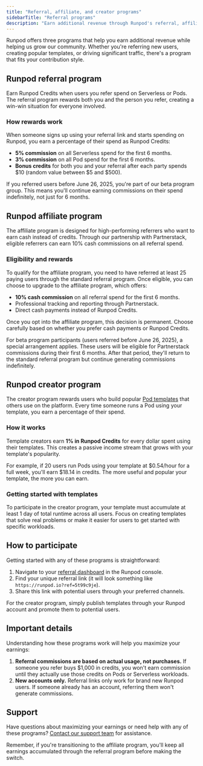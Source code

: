 ```yaml
---
title: "Referral, affiliate, and creator programs"
sidebarTitle: "Referral programs"
description: "Earn additional revenue through Runpod's referral, affiliate, and creator programs"
---
```


Runpod offers three programs that help you earn additional revenue while helping us grow our community. Whether you're referring new users, creating popular templates, or driving significant traffic, there's a program that fits your contribution style.

## Runpod referral program

Earn Runpod Credits when users you refer spend on Serverless or Pods. The referral program rewards both you and the person you refer, creating a win-win situation for everyone involved.

### How rewards work

When someone signs up using your referral link and starts spending on Runpod, you earn a percentage of their spend as Runpod Credits:

- **5% commission** on all Serverless spend for the first 6 months.
- **3% commission** on all Pod spend for the first 6 months.
- **Bonus credits** for both you and your referral after each party spends $10 (random value between $5 and $500).

If you referred users before June 26, 2025, you're part of our beta program group. This means you'll continue earning commissions on their spend indefinitely, not just for 6 months.

## Runpod affiliate program

The affiliate program is designed for high-performing referrers who want to earn cash instead of credits. Through our partnership with Partnerstack, eligible referrers can earn 10% cash commissions on all referral spend.

### Eligibility and rewards

To qualify for the affiliate program, you need to have referred at least 25 paying users through the standard referral program. Once eligible, you can choose to upgrade to the affiliate program, which offers:

- **10% cash commission** on all referral spend for the first 6 months.
- Professional tracking and reporting through Partnerstack.
- Direct cash payments instead of Runpod Credits.

Once you opt into the affiliate program, this decision is permanent. Choose carefully based on whether you prefer cash payments or Runpod Credits.

For beta program participants (users referred before June 26, 2025), a special arrangement applies. These users will be eligible for Partnerstack commissions during their first 6 months. After that period, they'll return to the standard referral program but continue generating commissions indefinitely.

## Runpod creator program

The creator program rewards users who build popular [Pod templates](/pods/templates/overview) that others use on the platform. Every time someone runs a Pod using your template, you earn a percentage of their spend.

### How it works

Template creators earn **1% in Runpod Credits** for every dollar spent using their templates. This creates a passive income stream that grows with your template's popularity.

For example, if 20 users run Pods using your template at $0.54/hour for a full week, you'll earn $18.14 in credits. The more useful and popular your template, the more you can earn.

### Getting started with templates

To participate in the creator program, your template must accumulate at least 1 day of total runtime across all users. Focus on creating templates that solve real problems or make it easier for users to get started with specific workloads.

## How to participate

Getting started with any of these programs is straightforward:

1. Navigate to your [referral dashboard](https://www.console.runpod.io/user/referrals) in the Runpod console.
2. Find your unique referral link (it will look something like `https://runpod.io?ref=5t99c9je`).
3. Share this link with potential users through your preferred channels.

For the creator program, simply publish templates through your Runpod account and promote them to potential users.

## Important details

Understanding how these programs work will help you maximize your earnings:

1. **Referral commissions are based on actual usage, not purchases.** If someone you refer buys $1,000 in credits, you won't earn commission until they actually use those credits on Pods or Serverless workloads.
2. **New accounts only.** Referral links only work for brand new Runpod users. If someone already has an account, referring them won't generate commissions.

## Support

Have questions about maximizing your earnings or need help with any of these programs? [Contact our support team](https://contact.runpod.io/hc/en-us/requests/new) for assistance.

Remember, if you're transitioning to the affiliate program, you'll keep all earnings accumulated through the referral program before making the switch.